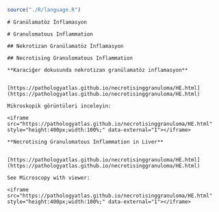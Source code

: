 ```r
source("./R/language.R")
```

```asis
# Granülamatöz İnflamasyon
```

```asis
# Granulomatous Inflammation
```

```asis
## Nekrotizan Granülamatöz İnflamasyon
```

```asis
## Necrotising Granulomatous Inflammation
```

```asis

**Karaciğer dokusunda nekrotizan granülamatöz inflamasyon**


[https://pathologyatlas.github.io/necrotisinggranuloma/HE.html](https://pathologyatlas.github.io/necrotisinggranuloma/HE.html)

Mikroskopik görüntüleri inceleyin:

<iframe src="https://pathologyatlas.github.io/necrotisinggranuloma/HE.html" style="height:400px;width:100%;" data-external="1"></iframe>

```

```asis

**Necrotising Granulomatous Inflammation in Liver**


[https://pathologyatlas.github.io/necrotisinggranuloma/HE.html](https://pathologyatlas.github.io/necrotisinggranuloma/HE.html)

See Microscopy with viewer: 

<iframe src="https://pathologyatlas.github.io/necrotisinggranuloma/HE.html" style="height:400px;width:100%;" data-external="1"></iframe>

```
